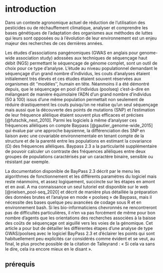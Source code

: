 # introduction {-}

Dans un contexte agronomique actuel de réduction de l'utilisation des pesticides ou de réchauffement climatique, analyser et comprendre les bases génétiques de l'adaptation des organismes aux méthodes de luttes qui leurs sont opposées ou à l’évolution de leur environnement est un enjeu majeur des recherches de ces dernières années.

Les études d'associations pangénomiques (GWAS en anglais pour genome-wide association study) adossées aux techniques de séquençage haut débit (NGS) permettant le séquençage de génome complet, sont un outil de choix pour ce type d’analyse. L’étude au niveau populationnel demandant le séquençage d’un grand nombre d’individus, les couts d’analyses étaient initialement très élevés et ces études étaient souvent réservées aux organismes dit ‘‘modèles’’, humain en tête. Néanmoins il a été démontré depuis, que le séquençage en pool d’individus (poolseq) c’est-à-dire en mélangeant de manière équimolaire l’ADN d’un grand nombre d’individus (50 à 100) issus d’une même population permettait non seulement de réduire drastiquement les couts puisqu’on ne réalise qu’un seul séquençage mais aussi que la découverte des points de mutations (SNP) et l’estimation de leur fréquence allélique étaient souvent plus efficaces et précises [@futschik_next_2010]. Parmi les logiciels à même d’analyser ces fréquences alléliques on compte Baypass [@gautier_genome-wide_2015] qui évalue par une approche baysienne, la différenciation des SNP en liaison avec une covariable environnementale en tenant compte de la structure et de la parenté entre les populations en estimant la covariance (Ω) des fréquences alléliques. Baypass 2.3 a la particularité supplémentaire de pouvoir calculer un contraste des fréquences alléliques entre deux groupes de populations caractérisés par un caractère binaire, sensible ou résistant par exemple. 

La documentation disponible de BayPass 2.3 décrit par le menu les algorithmes de fonctionnement et les différents paramètres du logiciel mais reste néanmoins, et assez logiquement, succincte sur les étapes en amont et en aval. A ma connaissance un seul tutoriel est disponible sur le web [@nielsen_pool-seq_2020] et décrit de manière plus détaillée la préparation des données brutes et l’analyse en mode « poolseq » de Baypass, mais il nécessite des bases quelque peu avancées de codage sous R et en environnement bash. Si les bio-informaticiens chevronnés ne rencontreront pas de difficultés particulières, il n’en va pas forcément de même pour bon nombre d’agents que les orientations des recherches associées à la baisse des coûts de séquençage ont aiguillé vers les voies de la génomique. Cet article a pour but de détailler les différentes étapes d’une analyse de type GWAS/poolseq avec le logiciel BayPass 2.3 et d’éclairer les points qui sont habituellement peu explicités car considérés comme évident et se veut, au final, le plus proche possible de la citation de Talleyrand : « Si cela va sans le dire, cela ira encore mieux en le disant ».

## prérequis {-}